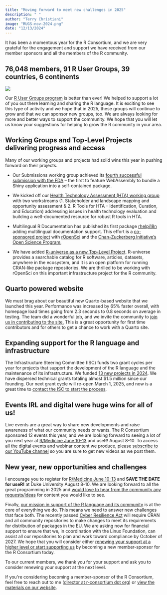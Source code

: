 ```yaml
---
title: "Moving forward to meet new challenges in 2025"
description: " "
author: "Terry Christiani"
image: "RUGS-nov-2024.png"
date: "12/13/2024"
---
```


It has been a momentous year for the R Consortium, and we are very
grateful for the engagement and support we have received from our member
sponsors and all the members of the R community.

## 76,048 members, 91 R User Groups, 39 countries, 6 continents

![](RUGS-nov-2024.png)

Our [R User Groups program](https://r-consortium.org/all-projects/rugsprogram.html) is better than
ever! We helped to support a lot of you out there learning and sharing
the R language. It is exciting to see this type of activity and we hope
that in 2025, these groups will continue to grow and that we can sponsor
new groups, too. We are always looking for more and better ways to
support the community. We hope that you will let us know your
suggestions for helping to grow the R community in your area.

## Working Groups and Top-Level Projects delivering progress and access

Many of our working groups and projects had solid wins this year in
pushing forward on their projects.

-   Our Submissions working group achieved its [fourth successful
    submission with the
    FDA](https://r-consortium.org/posts/using-r-to-submit-research-to-the-fda-pilot-4-successfully-submitted/)
    -- the first to feature WebAssembly to bundle a Shiny application
    into a self-contained package.

-   We kicked off our [Health Technology Assessment (HTA) working
    group](https://r-consortium.org/posts/health-technology-assessment-hta-working-group-kickoff-meeting/)
    with two workstreams (1. Stakeholder and landscape mapping and
    opportunity assessment & 2. R Tools for HTA -- Identification,
    Curation, and Education) addressing issues in health technology
    evaluation and building a well-documented resource for robust R
    tools in HTA.

-   Multilingual R Documentation has published its first package
    [rhelpi18n](https://github.com/eliocamp/rhelpi18n) adding
    multilingual documentation support. This effort is a [co-sponsored
    project](https://ropensci.org/multilingual-publishing/) with
    [rOpenSci](https://www.ropensci.org) and the [Chan-Zuckerberg
    Initiative's Open Science Program](https://czi.co/OpenScience),

-   We have added [R-universe as a new Top-Level
    Project](https://r-consortium.org/posts/r-universe-named-r-consortiums-newest-top-level-project/).
    R-universe provides a searchable catalog for R software, articles,
    datasets, anywhere in the ecosystem, and it is an open platform for
    running CRAN-like package repositories. We are thrilled to be
    working with rOpenSci on this important infrastructure project for
    the R community.

## Quarto powered website

We must brag about our beautiful new Quarto-based website that we
launched this year. Performance was increased by 65% faster overall, with homepage load times going from 2.3 seconds to 0.8 seconds on average in testing. The
team did a wonderful job, and we invite the community to [join us in
contributing to the
site.](https://github.com/RConsortium/rconsortium_website#contributing-to-this-website)
This is a great opportunity for first time contributors and for others
to get a chance to work with a Quarto site.

## Expanding support for the R language and infrastructure

The Infrastructure Steering Committee (ISC) funds two grant cycles per
year for projects that support the development of the R language and the
maintenance of its infrastructure. We funded [13 new projects in
2024](https://r-consortium.org/all-projects/funded-projects.html). We
have dispersed technical grants totaling almost \$1.5 million since our
founding. Our next grant cycle will re-open March 1, 2025, and now is a
great time to [contact the ISC to start the
process](https://r-consortium.org/all-projects/callforproposals.html).

## Events IRL and digital were huge wins for all of us!

Live events are a great way to share new developments and raise
awareness of what our community needs or wants. The R Consortium
sponsored 12 events this year, and we are looking forward to seeing a
lot of you next year at [R/Medicine June
10-13](https://rconsortium.github.io/RMedicine_website/) and useR!
August 8-10. To access all the digital events and webinar content we
produce, please [subscribe to our YouTube channel](https://www.youtube.com/@RConsortium) so you are sure to get
new videos as we post them.

## New year, new opportunities and challenges

I encourage you to register for [R/Medicine June
10-13](https://rconsortium.github.io/RMedicine_website/) and **SAVE THE
DATE for useR!** at Duke University August 8-10. We are looking forward
to all the great programming in 2025 and [would love to hear from the
community any
requests/ideas](https://r-consortium.org/about/contact.html) for content
you would like to see.

Finally, [our mission in support of the R language and its
community](https://r-consortium.org/about/) is at the core of everything
we do. This means we need to answer new challenges that face both. The
recently passed [Cyber Resilience
Act](https://digital-strategy.ec.europa.eu/en/policies/cyber-resilience-act)
will require CRAN and all community repositories to make changes to meet
its requirements for distribution of packages in the EU. We are asking now for financial support to ensure that we, in coordination with the Linux Foundation, can assist all our repositories to plan and work toward compliance by October of 2027. We hope that you will consider either [renewing your support at a higher level or start supporting us](https://r-consortium.org/about/join.html#joining-the-r-consortium-is-easy) by becoming a new member-sponsor for the R Consortium today.

To our current
members, we thank you for your support and ask you to consider renewing
your support at the next level. 

If you\'re considering becoming a
member-sponsor of the R Consortium, feel free to reach out to me
([director at r-consortium dot
org](mailto:director@r-consrtium.org?subject=R%20Consortium%20Membership))
or [view the materials on our
website](https://r-consortium.org/about/join.html#joining-the-r-consortium-is-easy.).

